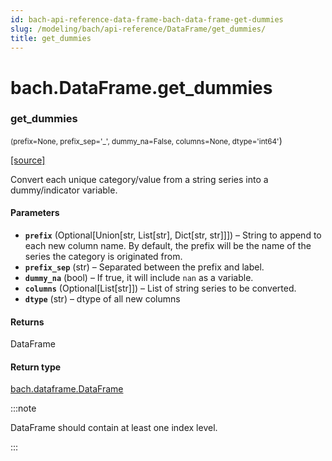 ```yaml
---
id: bach-api-reference-data-frame-bach-data-frame-get-dummies
slug: /modeling/bach/api-reference/DataFrame/get_dummies/
title: get_dummies
---
```


# bach.DataFrame.get_dummies

<div className="method">

### <span className="name">get_dummies</span>

<small className="parameter-list">(<span className="parameter" id="prefix">prefix=None</span>, <span className="parameter" id="prefix_sep">prefix_sep='_'</span>, <span className="parameter" id="dummy_na">dummy_na=False</span>, <span className="parameter" id="columns">columns=None</span>, <span className="parameter" id="dtype">dtype='int64'</span></small>)


&#8203;<span className="view-source">[[source]](https://github.com/objectiv/objectiv-analytics/blob/main/bach/bach/dataframe.py)</span>

<div className="content">

Convert each unique category/value from a string series into a dummy/indicator variable.


#### Parameters

* **`prefix`** (Optional[Union[str, List[str], Dict[str, str]]]) – String to append to each new column name. By default, the prefix will be the name of
the series the category is originated from.
* **`prefix_sep`** (str) – Separated between the prefix and label.
* **`dummy_na`** (bool) – If true, it will include `nan` as a variable.
* **`columns`** (Optional[List[str]]) – List of string series to be converted.
* **`dtype`** (str) – dtype of all new columns



#### Returns

DataFrame



#### Return type

[bach.dataframe.DataFrame](/modeling/bach/api-reference/DataFrame/bach.DataFrame.mdx)


:::note

DataFrame should contain at least one index level.


:::


</div>


</div>
